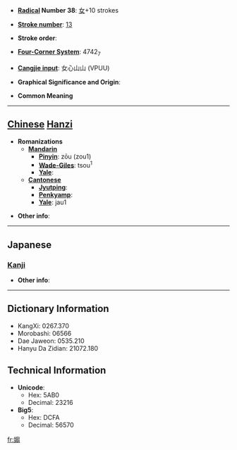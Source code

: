 * '''[[Wiktionary:Chinese radical index| Radical]] Number 38''': [[Wiktionary:Chinese radical index 女|女]]+10 strokes

* '''[[Wiktionary:Chinese total strokes index|Stroke number]]''': [[Wiktionary:Chinese total strokes index 13|13]]

* '''Stroke order''': 

* '''[[Wiktionary:Chinese four corner index|Four-Corner System]]''': 4742<sub>7</sub>

* '''[[Wiktionary:Chinese Cangjie index|Cangjie input]]''': 女心山山 (VPUU)

* '''Graphical Significance and Origin''': 

* '''Common Meaning'''

----

== [[Chinese]] [[Hanzi]] ==

* '''Romanizations'''
** '''[[Mandarin]]'''
*** '''[[Pinyin]]''': zōu (zou1)
*** '''[[Wade-Giles]]''': tsou<sup>1</sup>
*** '''[[Yale]]''': 
** '''[[Cantonese]]'''
*** '''[[Jyutping]]''':
*** '''[[Penkyamp]]''': 
*** '''[[Yale]]''': jau1

* '''Other info''': 

----

==Japanese==
===[[Kanji]]===
{{kanji|on readings=[[しう]] (shiu), [[す]] (su), [[しゅ]] (shu), [[じゅ]] (ju)|kun readings=[[はらむ]] (haramu), [[みめよい]] (mimeyoi), [[やもめ]] (yamome)}}

* '''Other info''':  

----

== Dictionary Information ==

* KangXi: 0267.370
* Morobashi: 06566
* Dae Jaweon: 0535.210
* Hanyu Da Zidian: 21072.180

== Technical Information ==

* '''Unicode''':
** Hex: 5AB0
** Decimal: 23216
* '''Big5''':
** Hex: DCFA
** Decimal: 56570

[[fr:媰]]
